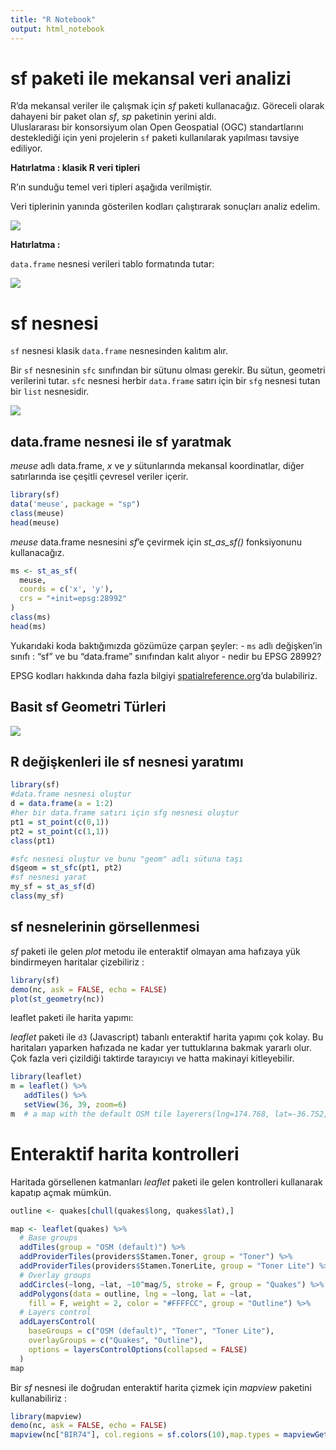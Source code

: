 ```yaml
---
title: "R Notebook"
output: html_notebook
---
```


# sf paketi ile mekansal veri analizi

R'da mekansal veriler ile çalışmak için *sf* paketi kullanacağız. Göreceli olarak dahayeni bir paket olan *sf*, *sp* paketinin yerini aldı.  
Uluslararası bir konsorsiyum olan Open Geospatial (OGC) standartlarını desteklediği için 
yeni projelerin `sf` paketi kullanılarak yapılması tavsiye ediliyor. 

**Hatırlatma : klasik R veri tipleri**

R'ın sunduğu temel veri tipleri aşağıda verilmiştir. 

Veri tiplerinin yanında gösterilen kodları çalıştırarak sonuçları analiz edelim.

![](https://raw.githubusercontent.com/PranaGeo/spatialdatawithR_intro/master/images/R_data_types.png)


**Hatırlatma :**

`data.frame` nesnesi verileri tablo formatında tutar:

![](https://www.tutorialspoint.com/python_pandas/images/structure_table.jpg)

# sf nesnesi 
`sf` nesnesi klasik `data.frame` nesnesinden kalıtım alır.

Bir `sf` nesnesinin `sfc` sınıfından bir sütunu olması gerekir. Bu sütun, geometri verilerini tutar. `sfc` nesnesi herbir 
`data.frame` satırı için bir `sfg` nesnesi tutan bir `list` nesnesidir. 

![](https://github.com/r-spatial/sf/raw/master/vignettes/sf_xfig.png)

## data.frame nesnesi ile sf yaratmak
*meuse* adlı data.frame, *x* ve *y* sütunlarında mekansal koordinatlar, diğer satırlarında ise çeşitli çevresel veriler içerir.

```r
library(sf)
data('meuse', package = "sp")
class(meuse)
head(meuse)
```

*meuse* data.frame nesnesini *sf*'e çevirmek için  *st_as_sf()* fonksiyonunu kullanacağız.
```r
ms <- st_as_sf(
  meuse, 
  coords = c('x', 'y'),
  crs = "+init=epsg:28992"
)
class(ms)
head(ms)
```

Yukarıdaki koda baktığımızda gözümüze çarpan şeyler:
- `ms` adlı değişken'in sınıfı : "sf" ve bu "data.frame" sınıfından kalıt alıyor
- nedir bu EPSG 28992? 

EPSG kodları hakkında daha fazla bilgiyi [spatialreference.org](http://spatialreference.org/ref/epsg/amersfoort-rd-new/)'da bulabiliriz.


## Basit sf Geometri Türleri

![](https://raw.githubusercontent.com/PranaGeo/spatialdatawithR_intro/master/images/geometry_types.png)

## R değişkenleri ile sf nesnesi yaratımı

```r
library(sf)
#data.frame nesnesi oluştur
d = data.frame(a = 1:2)
#her bir data.frame satırı için sfg nesnesi oluştur
pt1 = st_point(c(0,1))
pt2 = st_point(c(1,1))
class(pt1)

#sfc nesnesi oluştur ve bunu "geom" adlı sütuna taşı
d$geom = st_sfc(pt1, pt2)
#sf nesnesi yarat
my_sf = st_as_sf(d)
class(my_sf)
```

## sf nesnelerinin görsellenmesi

*sf* paketi ile gelen *plot* metodu ile enteraktif olmayan ama hafızaya yük bindirmeyen haritalar çizebiliriz :

```r
library(sf)
demo(nc, ask = FALSE, echo = FALSE)
plot(st_geometry(nc))
```

leaflet paketi ile harita yapımı:

*leaflet* paketi ile  `d3` (Javascript) tabanlı enteraktif harita yapımı çok kolay. Bu haritaları yaparken hafızada ne kadar yer tuttuklarına bakmak yararlı olur. Çok fazla veri çizildiği taktirde tarayıcıyı ve hatta makinayi kitleyebilir.

```r
library(leaflet)
m = leaflet() %>% 
   addTiles() %>% 
   setView(36, 39, zoom=6)
m  # a map with the default OSM tile layerers(lng=174.768, lat=-36.752, popup="The birthplace of R")
```

# Enteraktif harita kontrolleri
Haritada görsellenen katmanları *leaflet* paketi ile gelen kontrolleri kullanarak kapatıp açmak mümkün.

```r
outline <- quakes[chull(quakes$long, quakes$lat),]

map <- leaflet(quakes) %>%
  # Base groups
  addTiles(group = "OSM (default)") %>%
  addProviderTiles(providers$Stamen.Toner, group = "Toner") %>%
  addProviderTiles(providers$Stamen.TonerLite, group = "Toner Lite") %>%
  # Overlay groups
  addCircles(~long, ~lat, ~10^mag/5, stroke = F, group = "Quakes") %>%
  addPolygons(data = outline, lng = ~long, lat = ~lat,
    fill = F, weight = 2, color = "#FFFFCC", group = "Outline") %>%
  # Layers control
  addLayersControl(
    baseGroups = c("OSM (default)", "Toner", "Toner Lite"),
    overlayGroups = c("Quakes", "Outline"),
    options = layersControlOptions(collapsed = FALSE)
  )
map
```


Bir *sf* nesnesi ile doğrudan enteraktif harita çizmek için *mapview* paketini kullanabiliriz :

```r
library(mapview)
demo(nc, ask = FALSE, echo = FALSE)
mapview(nc["BIR74"], col.regions = sf.colors(10),map.types = mapviewGetOption("basemaps")[3])
```

